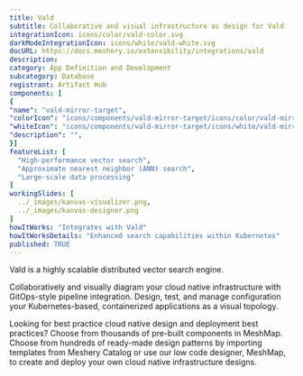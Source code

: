 ```yaml
---
title: Vald
subtitle: Collaborative and visual infrastructure as design for Vald
integrationIcon: icons/color/vald-color.svg
darkModeIntegrationIcon: icons/white/vald-white.svg
docURL: https://docs.meshery.io/extensibility/integrations/vald
description: 
category: App Definition and Development
subcategory: Database
registrant: Artifact Hub
components: [
{
"name": "vald-mirror-target",
"colorIcon": "icons/components/vald-mirror-target/icons/color/vald-mirror-target-color.svg",
"whiteIcon": "icons/components/vald-mirror-target/icons/white/vald-mirror-target-white.svg",
"description": "",
}]
featureList: [
  "High-performance vector search",
  "Approximate nearest neighbor (ANN) search",
  "Large-scale data processing"
]
workingSlides: [
  ../_images/kanvas-visualizer.png,
  ../_images/kanvas-designer.png
]
howItWorks: "Integrates with Vald"
howItWorksDetails: "Enhanced search capabilities within Kubernetes"
published: TRUE
---
```

<p>
Vald is a highly scalable distributed vector search engine.
</p>
<p>
    Collaboratively and visually diagram your cloud native infrastructure with GitOps-style pipeline integration. Design, test, and manage configuration your Kubernetes-based, containerized applications as a visual topology.
</p>
<p>
    Looking for best practice cloud native design and deployment best practices? Choose from thousands of pre-built components in MeshMap. Choose from hundreds of ready-made design patterns by importing templates from Meshery Catalog or use our low code designer, MeshMap, to create and deploy your own cloud native infrastructure designs.
</p>
